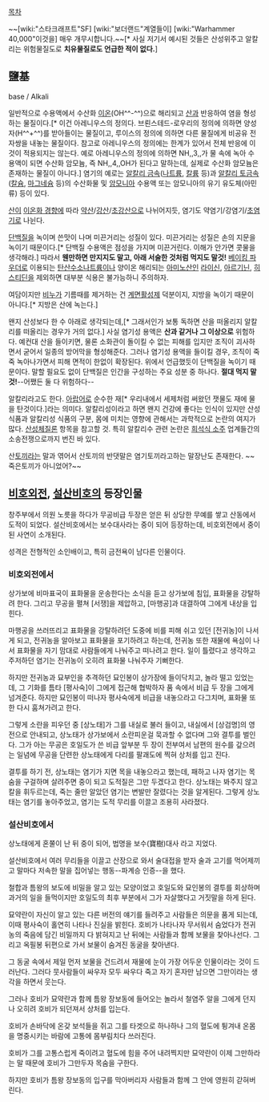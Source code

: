 [[목차]]

~~[wiki:"스타크래프트"SF] [wiki:"보더랜드"계열들이] [wiki:"Warhammer 40,000"이것을] 매우 개무시합니다.~~[* 사실 저기서 예시된 것들은 산성위주고 알칼리는 위험물질도로 '''치유물질로도 언급한 적이 없다.''']
== 鹽基 ==
base / Alkali

일반적으로 수용액에서 수산화 [[이온]](OH^^-^^)으로 해리되고 [[산]]과 반응하여 염을 형성하는 물질이다.[* 이건 아레니우스의 정의다. 브뢴스테드-로우리의 정의에 의하면 양성자(H^^+^^)를 받아들이는 물질이고, 루이스의 정의에 의하면 다른 물질에게 비공유 전자쌍을 내놓는 물질이다. 참고로 아레니우스의 정의에는 한계가 있어서 전체 반응에 이것이 적용되지는 않는다. 예로 아레니우스의 정의에 의하면 NH,,3,,가 물 속에 녹아 수용액이 되면 수산화 암모늄, 즉 NH,,4,,OH가 된다고 말하는데, 실제로 수산화 암모늄은 존재하는 물질이 아니다.]  염기의 예로는 [[알칼리 금속]]([[나트륨]], [[칼륨]] 등)과 [[알칼리 토금속]]([[칼슘]], [[마그네슘]] 등)의 수산화물 및 [[암모니아]] 수용액 또는 암모니아의 유기 유도체(아민류) 등이 있다.

[[산]]이 [[이온화 경향]]에 따라 [[약산]]/[[강산]]/[[초강산]]으로 나뉘어지듯, 염기도 약염기/강염기/[[초염기]]로 나뉜다.

[[단백질]]을 녹이며 쓴맛이 나며 미끈거리는 성질이 있다. 미끈거리는 성질은 손의 지문을 녹이기 때문이다.[* 단백질 수용액은 점성을 가지며 미끈거린다. 이해가 안가면 콧물을 생각해라.] 따라서 '''웬만하면 만지지도 말고, 아래 서술한 것처럼 먹지도 말것!''' [[베이킹 파우더]]로 이용되는 [[탄산수소나트륨]]이나 양이온 해리되는 [[아미노산]]인 [[라이신]], [[아르기닌]], [[히스티딘]]을 제외하면 대부분 식용은 불가능하니 주의하자.

여담이지만 [[비누]]가 기름때를 제거하는 건 [[계면활성제]] 덕분이지, 지방을 녹이기 때문이 아니다.[* 지방은 산에 녹는다.]

왠지 산성보다 한 수 아래로 생각되는데,[* 그래서인가 보통 독하면 산을 떠올리지 알칼리를 떠올리는 경우가 거의 없다.] 사실 염기성 용액은 '''산과 같거나 그 이상으로''' 위험하다. 예컨대 산을 들이키면, 물론 소화관이 돌이킬 수 없는 피해를 입지만 조직이 괴사하면서 굳어서 일종의 방어막을 형성해준다. 그러나 염기성 용액을 들이킬 경우, 조직이 죽죽 녹아나가면서 피해 면적이 한없이 확장된다. 위에서 언급했듯이 단백질을 녹이기 때문이다. 말할 필요도 없이 단백질은 인간을 구성하는 주요 성분 중 하나다. '''절대 먹지 말것!'''--어쨌든 둘 다 위험하다--

알칼리라고도 한다. [[아랍어]]로 순수한 재[* 우리내에서 세제처럼 써왔던 잿물도 재에 물을 탄것이다.]라는 의미다. 알칼리성이라고 하면 왠지 건강에 좋다는 인식이 있지만 산성 식품과 알칼리성 식품의 구분, 몸에 미치는 영향에 관해서는 과학적으로 논란의 여지가 많다. [[산성체질론]] 항목을 참고할 것. 특히 알칼리수 관련 논란은 [[희석식 소주]] 업계들간의 소송전쟁으로까지 번진 바 있다.

산[[토끼]]라는 말과 엮어서 산토끼의 반댓말은 염기토끼라고하는 말장난도 존재한다. ~~죽은토끼가 아니었어?~~

== [[비호외전]], [[설산비호]]의 등장인물 ==
창주부에서 의원 노릇을 하다가 무공비급 두장은 얻은 뒤 상당한 무예를 쌓고 산동에서 도적이 되었다. 설산비호에서는 보수대사라는 중이 되어 등장하는데, 비호외전에서 중이 된 사연이 소개된다.

성격은 전형적인 소인배이고, 특히 금전욕이 남다른 인물이다.

=== 비호외전에서 ===
상가보에 비마표국이 표화물을 운송한다는 소식을 듣고 상가보에 침입, 표화물을 강탈하려 한다. 그리고 무공을 펼쳐 [서쟁]을 제압하고, [마행공]과 대결하여 그에게 내상을 입힌다.

마행공을 쓰러뜨리고 표화물을 강탈하려던 도중에 비를 피해 쉬고 있던 [전귀농]이 나서게 되고, 전귀농을 알아보고 표화물을 포기하려고 하는데, 전귀농 또한 재물에 욕심이 나서 표화물을 자기 맘대로 사람들에게 나눠주고 떠나려고 한다. 일이 틀렸다고 생각하고 주저하던 염기는 전귀농이 오히려 표화물 나눠주자 기뻐한다. 

하지만 전귀농과 묘부인을 추격하던 묘인봉이 상가장에 들이닥치고, 놀라 떨고 있었는데, 그 기화를 틈타 [평사숙]이 그에게 접근해 협박하자 품 속에서 비급 두 장을 그에게 넘겨준다. 하지만 묘인봉이 떠나자 평사숙에게 비급을 내놓으라고 다그치며, 표화물 또한 다시 훔쳐가려고 한다.

그렇게 소란을 피우던 중 [상노태]가 그를 내실로 불러 들이고, 내실에서 [상검명]의 영전으로 안내되고, 상노태가 상가보에서 소란피운걸 묵과할 수 없다며 그와 결투를 벌인다. 그가 아는 무공은 호일도가 쓴 비급 앞부분 두 장이 전부여서 남편의 원수를 갚으려는 일념에 무공을 단련한 상노태에게 다리를 팔괘도에 찍혀 상처를 입고 진다. 

결투를 하기 전, 상노태는 염기가 지면 목을 내놓으라고 했는데, 패하고 나자 염기는 목숨을 구걸하며 살려주면 중이 되고 도적질은 그만 두겠다고 한다. 상노태는 봐주지 않고 칼을 휘두르는데, 죽는 줄만 알았던 염기는 변발만 잘렸다는 것을 알게된다. 그렇게 상노태는 염기를 놓아주었고, 염기는 도적 무리를 이끌고 조용히 사라졌다.

=== 설산비호에서 ===
상노태에게 혼쭐이 난 뒤 중이 되어, 법명을 보수(寶樹)대사 라고 지었다.

설산비호에서 여러 무리들을 이끌고 산장으로 와서 술대접을 받자 술과 고기를 먹어제끼고 말마다 저속한 말을 집어넣는 행동--파계승 인증--을 했다.

철합과 틈왕의 보도에 비밀을 알고 있는 모양이었고 호일도와 묘인봉의 결투를 회상하며 과거의 일을 들먹이지만 호일도의 최후 부분에서 그가 자살했다고 거짓말을 하게 된다.

묘약란이 자신이 알고 있는 다른 버전의 얘기를 들려주고 사람들은 의문을 품게 되는데, 이때 평사숙이 홀연히 나타나 진실을 밝힌다. 호비가 나타나자 무서워서 숨었다가 전귀농의 죽음에 담긴 비밀까지 다 밝혀지고 난 뒤에는 사람들과 함께 보물을 찾아나선다.  그리고 옥필봉 뒤편으로 가서 보물이 숨겨진 동굴을 찾아낸다.

그 동굴 속에서 제일 먼저 보물을 건드려서 재물에 눈이 가장 어두운 인물이라는 것이 드러난다. 그러다 뭇사람들이 싸우자 모두 싸우다 죽고 자기 혼자만 남으면 그만이라는 생각을 하면서 웃는다.

그러나 호비가 묘약란과 함께 틈왕 장보동에 들어오는 놀라서 철염주 알을 그에게 던지나 오히려 호비가 되던져서 상처를 입는다.

호비가 손바닥에 온갖 보석들을 쥐고 그를 타겟으로 하나하나 그의 혈도에 튕겨내 온몸을 명중시키는 바람에 고통에 몸부림치다 쓰러진다.

호비가 그를 고통스럽게 죽이려고 혈도에 힘을 주어 내려찍지만 묘약란이 이제 그만하라는 말 때문에 호비가 그만두자 목숨을 구한다.

하지만 호비가 틈왕 장보동의 입구를 막아버리자 사람들과 함께 그 안에 영원히 갇혀버린다.
